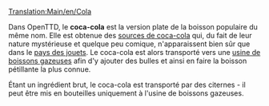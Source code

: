 [[Translation:Main/en/Cola]]{{en/-}}
{{fr/Cargaison|nom=Coca-cola
|image=ColaWells.png
|produit=[[Main/fr/Source de coca-cola|Source de coca-cola]]
|accepté=[[Main/fr/Usine de boisson gazeuse|Usine de boissons gazeuses]]
}}

Dans OpenTTD, le '''coca-cola''' est la version plate de la boisson populaire du même nom. Elle est obtenue des [[Main/fr/Source de coca-cola|sources de coca-cola]] qui, du fait de leur nature mystérieuse et quelque peu comique, n'apparaissent bien sûr que dans le [[Main/en/Climat/Fr#Pays des jouets|pays des jouets]]. Le coca-cola est alors transporté vers une [[Main/fr/Usine de boisson gazeuse|usine de boissons gazeuses]] afin d'y ajouter des bulles et ainsi en faire la boisson pétillante la plus connue.

Étant un ingrédient brut, le coca-cola est transporté par des citernes - il peut être mis en bouteilles uniquement à l'usine de boissons gazeuses.